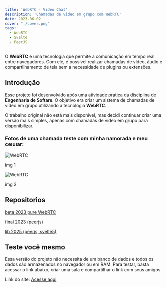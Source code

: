 ```yaml
---
title: 'WebRTC - Video Chat'
description: 'Chamadas de video em grupo com WebRTC'
date: 2023-06-02
cover: "./cover.png"
tags:
  - WebRTC
  - Svelte
  - PeerJS
---
```


O **WebRTC** é uma tecnologia que permite a comunicação em tempo real entre navegadores. Com ele, é possível realizar chamadas de vídeo, áudio e compartilhamento de tela sem a necessidade de plugins ou extensões.

## Introdução

Esse projeto foi desenvolvido após uma atividade pratica da disciplina de **Engenharia de Softare**. O objetivo era criar um sistema de chamadas de vídeo em grupo utilizando a tecnologia **WebRTC**.

O trabalho original não está mais disponível, mas decidi continuar criar uma versão mais simples, apenas com chamadas de vídeo em grupo para disponibilizar.

### Fotos de uma chamada teste com minha namorada e meu celular:

![WebRTC](./image.png)

img 1

![WebRTC](./image1.png)

img 2


## Repositorios


[beta 2023 pure WebRTC](https://github.com/andre-brandao/svelte-rtc)

[final 2023 (peerjs)](https://github.com/andre-brandao/peerjs-svelte)

[lib 2025 (peerjs, svelte5)](https://github.com/andre-brandao/peer-svelte)


## Teste você mesmo 

Essa versão do projeto não necessita de um banco de dados e todos os dados são armazenados no navegador ou em RAM. Para testar, basta acessar o link abaixo, criar uma sala e compartilhar o link com seus amigos.

Link do site: [Acesse aqui](https://meet.andrebrandao.dev/)